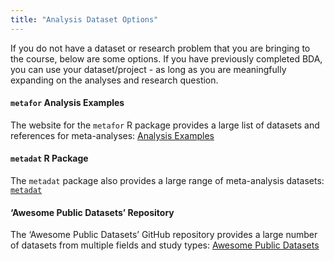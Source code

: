 ```yaml
---
title: "Analysis Dataset Options"
---
```


If you do not have a dataset or research problem that you are bringing to the course, below are some options. If you have previously completed BDA, you can use your dataset/project - as long as you are meaningfully expanding on the analyses and research question.

#### `metafor` Analysis Examples

The website for the `metafor` R package provides a large list of datasets and references for meta-analyses: [Analysis Examples](https://www.metafor-project.org/doku.php/analyses)

#### `metadat` R Package

The `metadat` package also provides a large range of meta-analysis datasets: [`metadat`](https://wviechtb.github.io/metadat/)


#### 'Awesome Public Datasets' Repository

The 'Awesome Public Datasets' GitHub repository provides a large number of datasets from multiple fields and study types: [Awesome Public Datasets](https://github.com/awesomedata/awesome-public-datasets)
